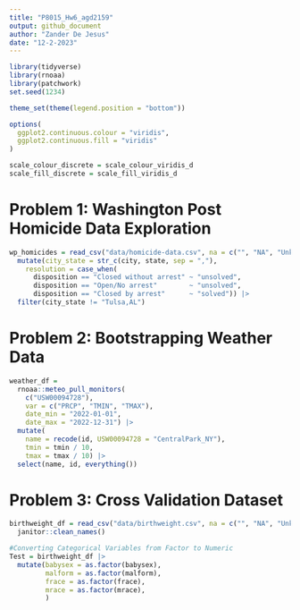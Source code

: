 ```yaml
---
title: "P8015_Hw6_agd2159"
output: github_document
author: "Zander De Jesus"
date: "12-2-2023"
---
```


```r
library(tidyverse)
library(rnoaa)
library(patchwork)
set.seed(1234)

theme_set(theme(legend.position = "bottom"))

options(
  ggplot2.continuous.colour = "viridis",
  ggplot2.continuous.fill = "viridis"
)

scale_colour_discrete = scale_colour_viridis_d
scale_fill_discrete = scale_fill_viridis_d
```

# Problem 1: Washington Post Homicide Data Exploration

```r
wp_homicides = read_csv("data/homicide-data.csv", na = c("", "NA", "Unknown")) |> 
  mutate(city_state = str_c(city, state, sep = ","),
    resolution = case_when(
      disposition == "Closed without arrest" ~ "unsolved",
      disposition == "Open/No arrest"        ~ "unsolved",
      disposition == "Closed by arrest"      ~ "solved")) |> 
  filter(city_state != "Tulsa,AL")

```

# Problem 2: Bootstrapping Weather Data
```r

weather_df = 
  rnoaa::meteo_pull_monitors(
    c("USW00094728"),
    var = c("PRCP", "TMIN", "TMAX"), 
    date_min = "2022-01-01",
    date_max = "2022-12-31") |>
  mutate(
    name = recode(id, USW00094728 = "CentralPark_NY"),
    tmin = tmin / 10,
    tmax = tmax / 10) |>
  select(name, id, everything())

```

# Problem 3: Cross Validation Dataset
```r

birthweight_df = read_csv("data/birthweight.csv", na = c("", "NA", "Unknown")) |> 
  janitor::clean_names()

#Converting Categorical Variables from Factor to Numeric
Test = birthweight_df |> 
  mutate(babysex = as.factor(babysex),
         malform = as.factor(malform),
         frace = as.factor(frace),
         mrace = as.factor(mrace),
         )

```

